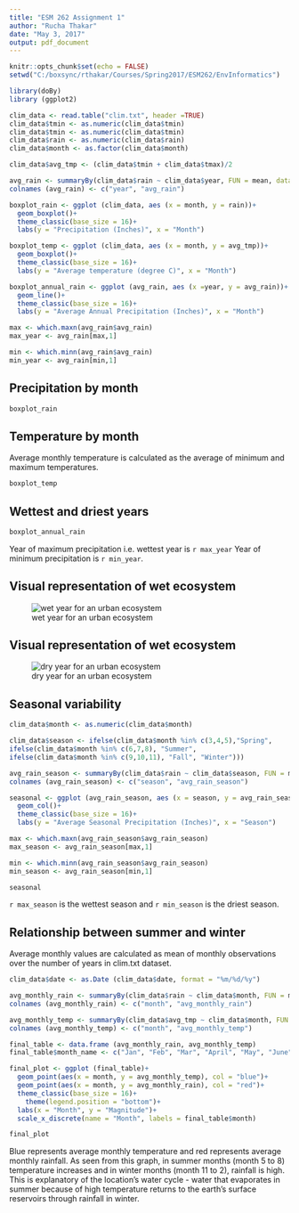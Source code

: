 ```yaml
---
title: "ESM 262 Assignment 1"
author: "Rucha Thakar"
date: "May 3, 2017"
output: pdf_document
---
```



```r
knitr::opts_chunk$set(echo = FALSE)
setwd("C:/boxsync/rthakar/Courses/Spring2017/ESM262/EnvInformatics")

library(doBy)
library (ggplot2)

clim_data <- read.table("clim.txt", header =TRUE)
clim_data$tmin <- as.numeric(clim_data$tmin)
clim_data$tmin <- as.numeric(clim_data$tmin)
clim_data$rain <- as.numeric(clim_data$rain)
clim_data$month <- as.factor(clim_data$month)

clim_data$avg_tmp <- (clim_data$tmin + clim_data$tmax)/2

avg_rain <- summaryBy(clim_data$rain ~ clim_data$year, FUN = mean, data = clim_data)
colnames (avg_rain) <- c("year", "avg_rain")

boxplot_rain <- ggplot (clim_data, aes (x = month, y = rain))+
  geom_boxplot()+
  theme_classic(base_size = 16)+
  labs(y = "Precipitation (Inches)", x = "Month")

boxplot_temp <- ggplot (clim_data, aes (x = month, y = avg_tmp))+
  geom_boxplot()+
  theme_classic(base_size = 16)+
  labs(y = "Average temperature (degree C)", x = "Month")

boxplot_annual_rain <- ggplot (avg_rain, aes (x =year, y = avg_rain))+
  geom_line()+
  theme_classic(base_size = 16)+
  labs(y = "Average Annual Precipitation (Inches)", x = "Month")

max <- which.maxn(avg_rain$avg_rain)
max_year <- avg_rain[max,1]

min <- which.minn(avg_rain$avg_rain)
min_year <- avg_rain[min,1]
```

## Precipitation by month

```r
boxplot_rain
```

## Temperature by month
Average monthly temperature is calculated as the average of minimum and maximum temperatures.
```r
boxplot_temp
```

## Wettest and driest years

```r
boxplot_annual_rain
```

Year of maximum precipitation i.e. wettest year is `r max_year` Year of minimum precipitation is `r min_year`.

## Visual representation of wet ecosystem

![wet year for an urban ecosystem](flood.jpg)

## Visual representation of wet ecosystem

![dry year for an urban ecosystem](drought.jpg)

## Seasonal variability

```r
clim_data$month <- as.numeric(clim_data$month)

clim_data$season <- ifelse(clim_data$month %in% c(3,4,5),"Spring",
ifelse(clim_data$month %in% c(6,7,8), "Summer",
ifelse(clim_data$month %in% c(9,10,11), "Fall", "Winter")))

avg_rain_season <- summaryBy(clim_data$rain ~ clim_data$season, FUN = mean, data = clim_data)
colnames (avg_rain_season) <- c("season", "avg_rain_season")

seasonal <- ggplot (avg_rain_season, aes (x = season, y = avg_rain_season))+
  geom_col()+
  theme_classic(base_size = 16)+
  labs(y = "Average Seasonal Precipitation (Inches)", x = "Season")

max <- which.maxn(avg_rain_season$avg_rain_season)
max_season <- avg_rain_season[max,1]

min <- which.minn(avg_rain_season$avg_rain_season)
min_season <- avg_rain_season[min,1]
```

```r
seasonal
```

`r max_season` is the wettest season and `r min_season` is the driest season.

## Relationship between summer and winter

Average monthly values are calculated as mean of monthly observations over the number of years in clim.txt dataset.

```r
clim_data$date <- as.Date (clim_data$date, format = "%m/%d/%y")

avg_monthly_rain <- summaryBy(clim_data$rain ~ clim_data$month, FUN = mean, data = clim_data)
colnames (avg_monthly_rain) <- c("month", "avg_monthly_rain")

avg_monthly_temp <- summaryBy(clim_data$avg_tmp ~ clim_data$month, FUN = mean, data = clim_data)
colnames (avg_monthly_temp) <- c("month", "avg_monthly_temp")

final_table <- data.frame (avg_monthly_rain, avg_monthly_temp)
final_table$month_name <- c("Jan", "Feb", "Mar", "April", "May", "June", "July", "Aug", "Sept", "Oct", "Nov", "Dec")

final_plot <- ggplot (final_table)+
  geom_point(aes(x = month, y = avg_monthly_temp), col = "blue")+
  geom_point(aes(x = month, y = avg_monthly_rain), col = "red")+
  theme_classic(base_size = 16)+
    theme(legend.position = "bottom")+
  labs(x = "Month", y = "Magnitude")+
  scale_x_discrete(name = "Month", labels = final_table$month)

```

```r
final_plot
```
Blue represents average monthly temperature and red represents average monthly rainfall. As seen from this graph, in summer months (month 5 to 8) temperature increases and in winter months (month 11 to 2), rainfall is high. This is explanatory of the location's water cycle  - water that evaporates in summer because of high temperature returns to the earth's surface reservoirs through rainfall in winter.

